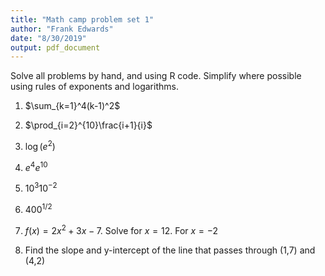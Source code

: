 ```yaml
---
title: "Math camp problem set 1"
author: "Frank Edwards"
date: "8/30/2019"
output: pdf_document
---
```


Solve all problems by hand, and using R code. Simplify where possible using rules of exponents and logarithms.

\bigskip
\bigskip

1. $\sum_{k=1}^4(k-1)^2$

\bigskip
\bigskip
\bigskip
\bigskip

2. $\prod_{i=2}^{10}\frac{i+1}{i}$

\bigskip
\bigskip
\bigskip
\bigskip

3. $\log(e^2)$

\bigskip
\bigskip
\bigskip
\bigskip

4. $e^4e^{10}$

\bigskip
\bigskip
\bigskip
\bigskip

5. $10^3 10^{-2}$

\bigskip
\bigskip
\bigskip
\bigskip

6. $400^{1/2}$

\bigskip
\bigskip
\bigskip
\bigskip

7. $f(x) = 2x^2 + 3x - 7$. Solve for $x = 12$. For $x = -2$

\bigskip
\bigskip
\bigskip
\bigskip

8. Find the slope and y-intercept of the line that passes through (1,7) and (4,2) 